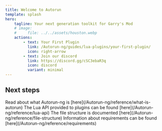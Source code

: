 ```yaml
---
title: Welcome to Autorun
template: splash
hero:
    tagline: Your next generation toolkit for Garry's Mod
    # image:
    #     file: ../../assets/houston.webp
    actions:
        - text: Your First Plugin
          link: /Autorun-ng/guides/lua-plugins/your-first-plugin/
          icon: right-arrow
        - text: Join our discord
          link: https://discord.gg/cSC3ebaR3q
          icon: discord
          variant: minimal
---
```



## Next steps

<CardGrid stagger>
    <Card title="About" icon="pencil">
        Read about what Autorun-ng is [here](/Autorun-ng/reference/what-is-autorun)
    </Card>
    <Card title="Lua API" icon="moon">
        The Lua API provided to plugins can be found [here](/Autorun-ng/reference/lua-api)
    </Card>
    <Card title="File Structure" icon="document">
        The file structure is documented [here](/Autorun-ng/reference/file-structure)
    </Card>
    <Card title="Requirements" icon="document">
        Information about requirements can be found [here](/Autorun-ng/reference/requirements)
    </Card>
</CardGrid>
